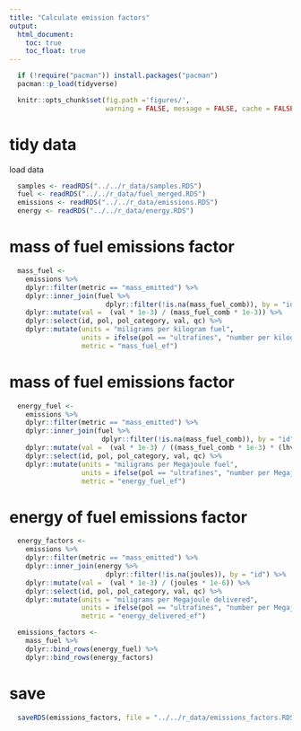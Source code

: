 ```yaml
---
title: "Calculate emission factors"
output:
  html_document:
    toc: true
    toc_float: true
---
```


```r
  if (!require("pacman")) install.packages("pacman")
  pacman::p_load(tidyverse)
```

```r
  knitr::opts_chunk$set(fig.path ='figures/',
                        warning = FALSE, message = FALSE, cache = FALSE)
```

# tidy data

load data

```r
  samples <- readRDS("../../r_data/samples.RDS")
  fuel <- readRDS("../../r_data/fuel_merged.RDS")
  emissions <- readRDS("../../r_data/emissions.RDS")
  energy <- readRDS("../../r_data/energy.RDS")
```

# mass of fuel emissions factor

```r
  mass_fuel <- 
    emissions %>%
    dplyr::filter(metric == "mass_emitted") %>%
    dplyr::inner_join(fuel %>%
                        dplyr::filter(!is.na(mass_fuel_comb)), by = "id") %>%
    dplyr::mutate(val =  (val * 1e-3) / (mass_fuel_comb * 1e-3)) %>%
    dplyr::select(id, pol, pol_category, val, qc) %>%
    dplyr::mutate(units = "miligrams per kilogram fuel",
                  units = ifelse(pol == "ultrafines", "number per kilogram fuel", units),
                  metric = "mass_fuel_ef")
```

# mass of fuel emissions factor

```r
  energy_fuel <- 
    emissions %>%
    dplyr::filter(metric == "mass_emitted") %>%
    dplyr::inner_join(fuel %>%
                       dplyr::filter(!is.na(mass_fuel_comb)), by = "id") %>%
    dplyr::mutate(val =  (val * 1e-3) / ((mass_fuel_comb * 1e-3) * (lhv * 1e-3))) %>%
    dplyr::select(id, pol, pol_category, val, qc) %>%
    dplyr::mutate(units = "miligrams per Megajoule fuel",
                  units = ifelse(pol == "ultrafines", "number per Megajoule fuel", units),
                  metric = "energy_fuel_ef")
```

# energy of fuel emissions factor

```r
  energy_factors <-
    emissions %>%
    dplyr::filter(metric == "mass_emitted") %>%
    dplyr::inner_join(energy %>%
                        dplyr::filter(!is.na(joules)), by = "id") %>%
    dplyr::mutate(val =  (val * 1e-3) / (joules * 1e-6)) %>% 
    dplyr::select(id, pol, pol_category, val, qc) %>%
    dplyr::mutate(units = "miligrams per Megajoule delivered",
                  units = ifelse(pol == "ultrafines", "number per Megajoule delivered", units),
                  metric = "energy_delivered_ef")
```

```r
  emissions_factors <-
    mass_fuel %>%
    dplyr::bind_rows(energy_fuel) %>%
    dplyr::bind_rows(energy_factors)
```

# save

```r
  saveRDS(emissions_factors, file = "../../r_data/emissions_factors.RDS")
```

